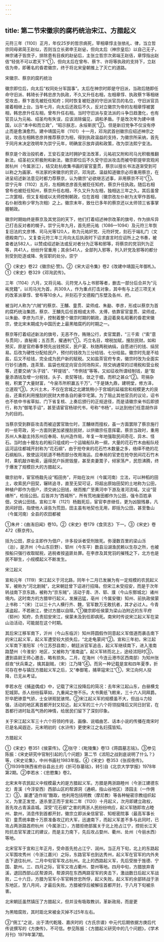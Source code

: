 ```yaml
---
---
---
```

title: 第二节宋徽宗的腐朽统治宋江、方腊起义
---



元符三年（1100）正月，年仅25岁的哲宗病死，宰相章惇主张依礼、律，当立哲宗同母弟简王赵似，否则当立长弟申王赵佖，但向太后（神宗皇后）以自己无子，神宗诸子皆庶子，排除患有目疾的赵佖后，主张立哲宗次弟端王赵佶，章惇指出赵佶“轻佻不可以君天下”①，但向太后在曾布、蔡卞、许将等执政的支持下，立赵佶为帝，即著名的昏君徽宗，终于将北宋皇朝推上了灭亡的道路。

宋徽宗、蔡京的腐朽统治

徽宗即位后，向太后“权同处分军国事”。太后在神宗时即是守旧派，当政后随即任命守旧派、韩琦长子韩忠彦为执政，不久又升任右相，左相章惇、执政蔡卞等相继受攻击，蔡卞首先被贬任知府；同时恢复被贬逐的守旧派官员的名位，守旧派官员接着相继上台。当年七月，向太后还政后不久，反对立徽宗为帝的左相章惇被罢相，韩忠彦升任左相，曾布升任右相。当时守旧派与变法派的斗争日趋激化，也有官员认为元祐、绍圣均有失误，应该消除偏见，调和矛盾。于是改次年为建中靖国，以示“本中和而立政”，“昭示朕志，永绥斯民”②。但是新旧党争不仅没有停止而是愈演愈烈。建中靖国元年（1101）十一月，邓洵武首创徽宗应绍述神宗之说，攻击左相韩忠彦并推荐蔡京为相，得到执政温益的支持，为徽宗所采纳，首先于同月末决定改明年为崇宁元年，明确宣示放弃调和政策，改为崇法熙宁变法。

蔡京是个政治投机者，王安石变法时拥护变法改革，元祐初又附和司马光积极推翻新法，绍圣初又积极附和新法，徽宗即位后不久受守旧派攻击而被夺职提举宫观闲居杭州（今属浙江），结交赴杭收集书画的宦官童贯，蔡京以擅长书法逐渐受到可以称之为画家、书法家的宋徽宗的赏识，邓洵武、温益知道徽宗必将重用蔡京，在进呈绍述新法意见时都力荐蔡京，认为徽宗“必欲继志述事，非用蔡京不可”①。崇宁元年（1102）五月，左相韩忠彦首先被贬任知府，蔡京升任执政。随后右相曾布也被贬任知州，蔡京升任右相，不久又升为左相，独相达三年之久。其后虽曾二次罢相，但又复相或以太师控制朝政，位在首相（徽宗改左仆射为太宰作首相，右仆射改称少宰为次相）之上。徽宗末年，致仕已多年的蔡京还以太师领三省事掌握朝政。

徽宗时期始终是蔡京及其党羽的天下，他们打着绍述神宗改革的旗号，作为排斥异己打击反对者的幌子。崇宁元年九月，首先把元祐（1086—1094）及元符三年恢复旧法的文彦博、司马光等120人，称为元祐奸党、元符奸党，刻石于端礼门（文德殿南门）。又复查元符三年三月向太后执政时下诏求直言时应诏所上之书奏，被查者达582人，以赞成绍述新法或反对者分为正等和邪等，将蔡京的党羽列为正等，共41人，纷纷升官重用；其余541人，全部列入邪等，列入奸党及邪等的都分别受到贬逐或降、免官职的处分。崇宁

①《宋史》卷22《徽宗纪·赞》。②《宋大诏令集》卷2《改建中靖国元年御札》。①《宋史》卷329《邓洵武传》。

三年（1104）六月，又将元祐、元符党人与上书邪等者，删去一部分后合并为“元祐党籍”，以司马光为首，共309人，作为重点打击对象，其中有与上述三项无关的改革派章惇、曾布等10余人。并刻石于文德殿门东壁及各州、府。

被当时人称为“六贼”的蔡京、王黼、童贯、梁师成、朱勔、李彦，形成以蔡京为首的腐朽统治集团，蔡京、王黼先后任首相或太师、太傅，依靠宦官童贯、梁师成，以朱勔、李彦为爪牙，控制着整个徽宗时期的朝政，逢迎着臭名昭著的昏君宋徽宗，使北宋末期成为中国历史上最黑暗腐朽的时期之一。

蔡京等打着绍述新法的旗号，无恶不作，贿赂公行，卖官鬻爵，“三千索（“索”意与贯同），直秘阁；五百贯，擢通判”①。巧立名目，增税加赋，搜刮民财。如和预买，原是官府春季预先出钱预买，民户夏、秋随两税纳绢，自愿进行的钱、绢贸易。后改为硬性分配给民户，预付的钱改为三分给钱、七分给盐。徽宗时先是不给盐，后又不给钱，完全成为民户新的赋税。又如盐茶官府专卖，徽宗时改为全面实行钞引通商，连茶笼、盐袋也规定向官合同场购买，除交纳通常的过境税和营业税等，还要交纳“头子钱”、“秤提钱”、“市例钱”等等。又如征收所谓经制钱，是“取量添酒钱及增一分税钱，头子、卖契等钱，敛之于细，而积之甚众”②。苛捐杂税，积累了大量财富，“今泉币所积赢五千万”，“于是铸九鼎，建明堂，修方泽，立道观”③，大兴土木，不仅在宫城之北建筑稍小于宫城的延福宫和规模更大的艮岳，还乘机利用搜刮的民财大修各自的豪华宅第。为了阻止其他官员的议论，诏书也不依中书省草拟、门下省复核、上奏后颁行的正规途径，而是请徽宗亲书后即颁行，称为“御笔手诏”，甚至请宦官杨球代书，号称“书杨”，以达到他们任意胡作非为的目的。

当蔡京受到群臣攻击而被迫罢官致仕时，王黼继而擅权，虽一方面罢除了蔡京施行的一些苛政，另一方面则更加紧搜刮民财，以供徽宗任意挥霍。蔡京当政时，重用苏州人朱勔主持苏州应奉局、杭州造作局，年复一年地强取民间奇花、异木、怪石。当时由十艘左右的船只组成的一个运输船队称一纲，大量的花石竹木由船队经运河运往都城开封称为“花石纲”，由于抢夺来的花石竹木数量之多，络绎不绝的花石纲船队，致使运河航道不畅而部分改用海运。应奉局的官吏在抢夺民间花石竹木时，乘机敲诈勒索，逼得民户拆房毁屋，甚至卖妻鬻子，倾家荡产，民怨沸腾，终于爆发了规模巨大的方腊起义。

徽宗初年，宦官杨戬先设“稻田务”，开始在汝州（今属河南）立法，可以种稻的田土，收索民户田契，辗转追寻，直至无契可证，将超出原始田契的土地称为公田，种植户即作为佃户，须交纳公田钱，继而推广至黄河中下游及淮河流域。又设“营缮所”，检括公田。后皆并为“西城所”，所有荒地废田都作为公田，强令百姓承佃，交纳公田钱。宣和三年（1121）杨戬死后，宦官李彦继任，更为凶狠残暴，凡民间好田，指使他人诬告为荒田，田主虽有地契也无用，即括为公田，甚至鲁山（今属河南）全县的农田都被

①朱弁：《曲洧旧闻》卷10。②《宋史》卷179《食货志》下一。③《宋史》卷472《蔡京传》。

括为公田，原业主即作为佃户，许多投诉者受刑致死。弥漫数百里的梁山泺（泊），是济州（今山东巨野）、郓州（今东平）数县沿湖渔民赖以生存之所，也被按船只强行收取赋税，逃税者按盗匪处罪。在李彦及其党羽的摧残之下，北方也是民不聊生，小规模起义不断发生。

宋江起义

宣和元年（1119）宋江起义于河北路，同年十二月已发展为有一定规模的农民起义军，被称为“河北剧贼”，北宋朝廷曾下诏进行招降。但宋江未受招安，而是于次年转战南下京东路，被称为“京东贼”，活动于青、济、郓、濮（今山东鄄城北）诸州境内。这时南方的方腊举行起义，发展迅猛，亳州（今属安徽）知州、前执政侯蒙上书称：“（宋）江以三十六人横行齐、魏，官军数万无敢抗者，其才必过人。今青溪盗起，不若赦江，使讨方腊以自赎。”①徽宗即任侯蒙为梁山泊附近的东平府（郓州）知府，负责招安宋江，侯蒙未及到任即病死。南宋时传说宋江起义军在梁山泊活动，可能就在这个时期。

其后宋江移军南下，沂州（今山东临沂）知州蒋圆假作同意起义军借道而袭击南下的宋江起义军，起义军遭受较大损失后，“北走龟蒙间”②。宣和三年初，宋江起义军南下淮阳军（今江苏邳县南），朝廷派官军追击，起义军继续南下，进入淮南路楚州（今淮安）地区，又被称为“淮南盗”。起义军转而北上，途经沭阳时③，遭到县尉王师心邀击，略有损失。二月，在海州（今连云港市区西南部）为知州张叔夜“伏兵乘之，擒其副贼，（宋）江乃降”④。而另一种记载是宣和四年夏季，折可存在参与镇压方腊起义军之后，又“奉御笔，捕草寇宋江”①，宋江向何人投降，已无从考证。

李若水在《捕盗偶成》中，记载了宋江投降后的简况：去年宋江起山东，白昼横戈犯城郭。杀人纷纷翦草如，九重闻之惨不乐。大书黄纸飞敕来，三十六人同拜爵。狞卒肥骖意气骄，士女骈观犹骇愕。②宋江起义军的规模虽不大，但战斗力较强，活动的地区离首都开封又较近。起义军的三十六个将领投降后又同日封官，在首都行进时趾高气扬的神情，给居民们留下了深刻印象。

关于宋江起义军三十六个将领的传说、画像、说唱曲艺、话本小说的传播在南宋时已是名闻遐迩，元末明初的《水浒传》更使宋江之名妇孺皆知。

方腊起义

①《宋史》卷351《侯蒙传》。②张守：《毗陵集》卷13《蒋圆墓志铭》。③参见陈振：《宋史研究中官制引起的几个问题》第二节《沭阳之战到底说明了什么？》等，《宋史论集》，中州书画社1983年版。④《宋史》卷353《张叔夜传》。①1939年陕西省府谷县出土的《折可存墓铭》，转引自《北京大学学报》1978年第2期。②李若水：《忠愍集》卷2。

北宋末年农民起义中规模最大的是方腊起义军。方腊是两浙路睦州（今浙江建德东北）青溪（今淳安西）西部山区的帮源洞（通峒，指山谷地区）漆园主（一作佣工）③，屡遭“造作局”酷取，他利用包括明教（摩尼教）等各种秘密宗教组织起义，为里正发觉，遂杀里正而于宣和二年（1120）十月起义，次月即建立政权，首先攻占青溪县城。深受“花石纲”之害的两浙人民纷纷响应，起义军随即攻占睦州、歙州，消息传到首都开封，徽宗立即派亲信宦官、知枢密院事（最高军事长官）童贯统率数十万原准备攻辽的大军，迅速南下，而起义军差不多与此同时，已攻占两浙路首府杭州（今属浙江），方腊拒绝部属关于北上抢占江宁，控扼长江天险抗击官军渡江的建议，而是主力南下，先后攻占婺州、衢州、处州（今丽水西）等地。

北宋官军于宣和三年正月，受命首先抢占江宁、润州。当正月下旬，北上的东路起义军围攻秀州（今浙江嘉兴）之际，东路官军也到达秀州，起义军在官军的内外夹击下退往杭州，二月中旬官军攻占杭州。北上的西路起义军，先后受挫于旌德、宁国、歙州。三、四月之际，官军又攻占衢州、婺州等地。四月中旬，方腊放弃青溪，退回西部山区帮源洞，帮源洞在东西两路官军的夹击下，激战数日后起义军战败，二十六日，方腊为官军小军官韩世忠所俘，起义失败。起义军的余部转战于浙东地区，至八月间，才最后失败。方腊被俘后被解往首都开封，于八月下旬被杀害。

北宋朝廷虽然镇压了方腊起义，但并没有吸取教训，革新政局，而是更

为黑暗腐败，其时距北宋被金灭掉不过5年左右。

③“佣工”之说，出于清代乾隆、嘉庆时的《方氏宗谱》中元代后期依据方庚后代传说撰写的《方庚传》，不可信。参见陈振：《方腊起义研究中的几个问题》，《学术月刊》1979年第7期。